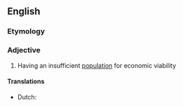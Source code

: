 ==English==

===Etymology===
{{prefix|en|under|populated}}

===Adjective===
{{en-adj}}

# Having an insufficient [[population]] for economic viability

====Translations====
{{trans-top}}
* Dutch: {{t|nl|onderbevolkt}}
{{trans-mid}}
{{trans-bottom}}